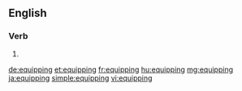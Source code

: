 ==English==

===Verb===
{{head|en|present participle}}

# {{present participle of|equip|lang=en}}

[[de:equipping]]
[[et:equipping]]
[[fr:equipping]]
[[hu:equipping]]
[[mg:equipping]]
[[ja:equipping]]
[[simple:equipping]]
[[vi:equipping]]